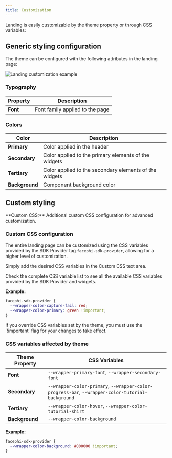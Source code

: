 ```yaml
---
title: Customization
---
```


Landing is easily customizable by the theme property or through CSS variables:

## Generic styling configuration

The theme can be configured with the following attributes in the landing page:

![Landing customization example](/docs/landing_customization.png)

### Typography

| Property | Description |
|----------|-------------|
| **Font** | Font family applied to the page |

### Colors

| Color | Description |
|-------|-------------|
| **Primary** | Color applied in the header |
| **Secondary** | Color applied to the primary elements of the widgets |
| **Tertiary** | Color applied to the secondary elements of the widgets |
| **Background** | Component background color |

## Custom styling

<Callout type="info">
**Custom CSS:** Additional custom CSS configuration for advanced customization.
</Callout>

### Custom CSS configuration

The entire landing page can be customized using the CSS variables provided by the SDK Provider tag `facephi-sdk-provider`, allowing for a higher level of customization.

Simply add the desired CSS variables in the Custom CSS text area.

<Callout>
Check the complete CSS variable list to see all the available CSS variables provided by the SDK Provider and widgets.
</Callout>

**Example:**

```css
facephi-sdk-provider {
  --wrapper-color-capture-fail: red;
  --wrapper-color-primary: green !important;
}
```

<Callout type="warn">
If you override CSS variables set by the theme, you must use the `!important` flag for your changes to take effect.
</Callout>

### CSS variables affected by theme

| Theme Property | CSS Variables |
|----------------|---------------|
| **Font** | `--wrapper-primary-font`, `--wrapper-secondary-font` |
| **Secondary** | `--wrapper-color-primary`, `--wrapper-color-progress-bar`, `--wrapper-color-tutorial-background` |
| **Tertiary** | `--wrapper-color-hover`, `--wrapper-color-tutorial-shirt` |
| **Background** | `--wrapper-color-background` |

**Example:**

```css
facephi-sdk-provider {
  --wrapper-color-background: #000000 !important;
}
```